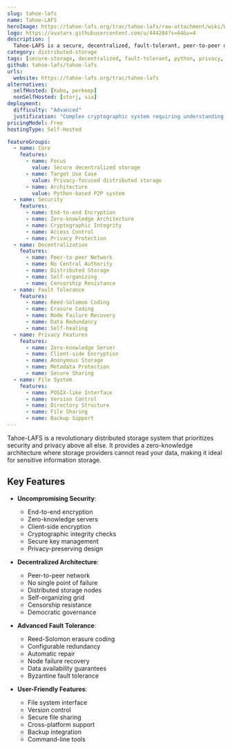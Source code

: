 ```yaml
---
slug: tahoe-lafs
name: Tahoe-LAFS
heroImage: https://tahoe-lafs.org/trac/tahoe-lafs/raw-attachment/wiki/WikiStart/tahoe-logo.png
logo: https://avatars.githubusercontent.com/u/444284?s=64&v=4
description: |
  Tahoe-LAFS is a secure, decentralized, fault-tolerant, peer-to-peer distributed data store and distributed file system with strong security and privacy guarantees.
category: distributed-storage
tags: [secure-storage, decentralized, fault-tolerant, python, privacy, cryptography]
github: tahoe-lafs/tahoe-lafs
urls:
  website: https://tahoe-lafs.org/trac/tahoe-lafs
alternatives:
  selfHosted: [kubo, perkeep]
  nonSelfHosted: [storj, sia]
deployment:
  difficulty: "Advanced"
  justification: "Complex cryptographic system requiring understanding of decentralized storage concepts."
pricingModel: Free
hostingType: Self-Hosted

featureGroups:
  - name: Core
    features:
      - name: Focus
        value: Secure decentralized storage
      - name: Target Use Case
        value: Privacy-focused distributed storage
      - name: Architecture
        value: Python-based P2P system
  - name: Security
    features:
      - name: End-to-end Encryption
      - name: Zero-knowledge Architecture
      - name: Cryptographic Integrity
      - name: Access Control
      - name: Privacy Protection
  - name: Decentralization
    features:
      - name: Peer-to-peer Network
      - name: No Central Authority
      - name: Distributed Storage
      - name: Self-organizing
      - name: Censorship Resistance
  - name: Fault Tolerance
    features:
      - name: Reed-Solomon Coding
      - name: Erasure Coding
      - name: Node Failure Recovery
      - name: Data Redundancy
      - name: Self-healing
  - name: Privacy Features
    features:
      - name: Zero-knowledge Server
      - name: Client-side Encryption
      - name: Anonymous Storage
      - name: Metadata Protection
      - name: Secure Sharing
  - name: File System
    features:
      - name: POSIX-like Interface
      - name: Version Control
      - name: Directory Structure
      - name: File Sharing
      - name: Backup Support
---
```


Tahoe-LAFS is a revolutionary distributed storage system that prioritizes security and privacy above all else. It provides a zero-knowledge architecture where storage providers cannot read your data, making it ideal for sensitive information storage.

## Key Features

- **Uncompromising Security**:

  - End-to-end encryption
  - Zero-knowledge servers
  - Client-side encryption
  - Cryptographic integrity checks
  - Secure key management
  - Privacy-preserving design

- **Decentralized Architecture**:

  - Peer-to-peer network
  - No single point of failure
  - Distributed storage nodes
  - Self-organizing grid
  - Censorship resistance
  - Democratic governance

- **Advanced Fault Tolerance**:

  - Reed-Solomon erasure coding
  - Configurable redundancy
  - Automatic repair
  - Node failure recovery
  - Data availability guarantees
  - Byzantine fault tolerance

- **User-Friendly Features**:
  - File system interface
  - Version control
  - Secure file sharing
  - Cross-platform support
  - Backup integration
  - Command-line tools
